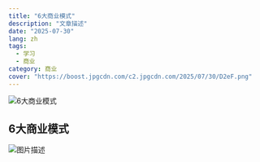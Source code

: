 ```yaml
---
title: "6大商业模式"
description: "文章描述"
date: "2025-07-30"
lang: zh
tags:
  - 学习
  - 商业
category: 商业
cover: "https://boost.jpgcdn.com/c2.jpgcdn.com/2025/07/30/D2eF.png"
---
```



<Image
  src="https://boost.jpgcdn.com/c2.jpgcdn.com/2025/07/30/D2eF.png"
  alt="6大商业模式"
  width={999}
  height={527}
  isArticleImage={true}
/>

## 6大商业模式

<Image
  src="https://i.ibb.co/2tDvMDh/90-CEE8-E8-6484-45-E2-B3-CA-62-B67-D150-E46-1-102-o.jpg"
  alt="图片描述"
  width={800}
  height={400}
  isArticleImage={true}
/>
